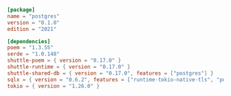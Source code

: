 ```toml Cargo.toml
[package]
name = "postgres"
version = "0.1.0"
edition = "2021"

[dependencies]
poem = "1.3.55"
serde = "1.0.148"
shuttle-poem = { version = "0.17.0" }
shuttle-runtime = { version = "0.17.0" }
shuttle-shared-db = { version = "0.17.0", features = ["postgres"] }
sqlx = { version = "0.6.2", features = ["runtime-tokio-native-tls", "postgres"] }
tokio = { version = "1.26.0" }

```
